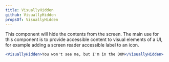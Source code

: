 ```yaml
---
title: VisuallyHidden
github: VisuallyHidden
propsOf: VisuallyHidden
---
```


This component will hide the contents from the screen. The main use for this component is to provide accessible content to visual elements of a UI, for example adding a screen reader accessible label to an icon.

```jsx
<VisuallyHidden>You won't see me, but I'm in the DOM</VisuallyHidden>
```
